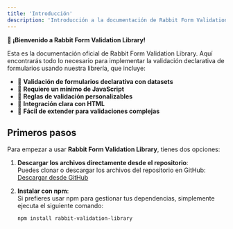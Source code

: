 ```yaml
---
title: 'Introducción'
description: 'Introducción a la documentación de Rabbit Form Validation Library'
---
```


**🐰 ¡Bienvenido a Rabbit Form Validation Library!**

Esta es la documentación oficial de Rabbit Form Validation Library.
Aquí encontrarás todo lo necesario para implementar la validación declarativa de formularios usando nuestra librería, que incluye:

- 🐇 **Validación de formularios declarativa con datasets**
- 🚀 **Requiere un mínimo de JavaScript**
- 🔧 **Reglas de validación personalizables**
- 📄 **Integración clara con HTML**
- 🔗 **Fácil de extender para validaciones complejas**

## Primeros pasos

Para empezar a usar **Rabbit Form Validation Library**, tienes dos opciones:

1. **Descargar los archivos directamente desde el repositorio**:  
   Puedes clonar o descargar los archivos del repositorio en GitHub:
   [Descargar desde GitHub](https://github.com/tu_usuario/rabbit-form-validation-library)

2. **Instalar con npm**:  
   Si prefieres usar npm para gestionar tus dependencias, simplemente ejecuta el siguiente comando:

   ```bash
   npm install rabbit-validation-library

